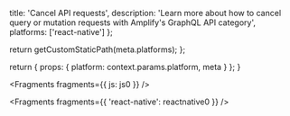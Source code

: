 
  title: 'Cancel API requests',
  description: 'Learn more about how to cancel query or mutation requests with Amplify's GraphQL API category',
  platforms: ['react-native']
};

  return getCustomStaticPath(meta.platforms);
};

  return {
    props: {
      platform: context.params.platform,
      meta
    }
  };
}


<Fragments fragments={{ js: js0 }} />


<Fragments fragments={{ 'react-native': reactnative0 }} />
